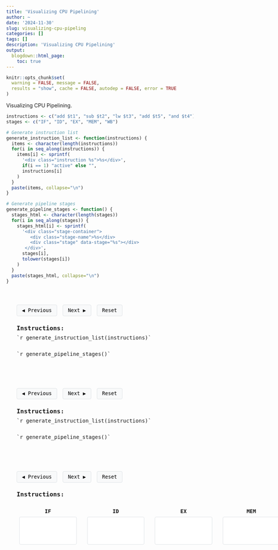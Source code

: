 ```yaml
---
title: 'Visualizing CPU Pipelining'
author: ~
date: '2024-11-30'
slug: visualizing-cpu-pipeling
categories: []
tags: []
description: 'Visualizing CPU Pipelining'
output:
  blogdown::html_page:
    toc: true
---
```


```r
knitr::opts_chunk$set(
  warning = FALSE, message = FALSE,
  results = "show", cache = FALSE, autodep = FALSE, error = TRUE
)
```

Visualizing CPU Pipelining.

```r
instructions <- c("add $t1", "sub $t2", "lw $t3", "add $t5", "and $t4")
stages <- c("IF", "ID", "EX", "MEM", "WB")

# Generate instruction list
generate_instruction_list <- function(instructions) {
  items <- character(length(instructions))
  for(i in seq_along(instructions)) {
    items[i] <- sprintf(
      '<div class="instruction %s">%s</div>',
      if(i == 1) "active" else "",
      instructions[i]
    )
  }
  paste(items, collapse="\n")
}

# Generate pipeline stages
generate_pipeline_stages <- function() {
  stages_html <- character(length(stages))
  for(i in seq_along(stages)) {
    stages_html[i] <- sprintf(
      '<div class="stage-container">
         <div class="stage-name">%s</div>
         <div class="stage" data-stage="%s"></div>
       </div>',
      stages[i],
      tolower(stages[i])
    )
  }
  paste(stages_html, collapse="\n")
}
```

```{=html}
<div class="unpipelined-container">
  <div class="controls">
    <button onclick="unpipelinedStepBack()" class="control-button">◀ Previous</button>
    <button onclick="unpipelinedStepForward()" class="control-button">Next ▶</button>
    <button onclick="unpipelinedReset()" class="control-button">Reset</button>
  </div>
  
  <div class="instructions-list">
    <h3>Instructions:</h3>
    `r generate_instruction_list(instructions)`
  </div>
  
  <div class="pipeline">
    `r generate_pipeline_stages()`
  </div>
</div>

<style>
.unpipelined-container {
  font-family: monospace;
  margin: 2em 0;
  padding: 2em;
  width: 800px;
  overflow-x: auto;
}

.controls {
  margin-bottom: 1em;
}

.control-button {
  padding: 0.5em 1em;
  margin-right: 0.5em;
  background: #f8f9fa;
  border: 1px solid #dee2e6;
  border-radius: 4px;
  cursor: pointer;
  font-family: monospace;
}

.control-button:hover {
  background: #e9ecef;
}

.instructions-list {
  margin-bottom: 2em;
}

.instructions-list h3 {
  margin-bottom: 0.5em;
}

.instruction {
  padding: 0.5em;
  margin: 0.25em 0;
  background: #f8f9fa;
  border-radius: 4px;
  opacity: 0.7;
}

.instruction.active {
  background: #e6f3ff;
  opacity: 1;
  font-weight: bold;
}

.pipeline {
  display: flex;
  justify-content: space-between;
  margin-top: 2em;
}

.stage-container {
  flex: 1;
  margin: 0 0.5em;
  text-align: center;
}

.stage-name {
  margin-bottom: 0.5em;
  font-weight: bold;
}

.stage {
  height: 60px;
  padding: 0.5em;
  border-radius: 4px;
  border: 1px solid #dee2e6;
  background: #ffffff;
  display: flex;
  align-items: center;
  justify-content: center;
  font-size: 0.9em;
}

.stage.active {
  background: #f8f9fa;
  border-color: #adb5bd;
}
</style>

<script>
let unpipelinedStep = 0;
const unpipelinedInstructions = ["add $t1", "sub $t2", "lw $t3", "add $t5", "and $t4"];
const stagesPerInstruction = 5;

function updateUnpipelined() {
  const container = document.querySelector('.unpipelined-container');
  const stages = container.querySelectorAll('.stage');
  const instructionElements = container.querySelectorAll('.instruction');
  
  // Clear all stages
  stages.forEach(stage => {
    stage.textContent = '';
    stage.classList.remove('active');
  });
  
  // Calculate current instruction and stage
  const currentInstruction = Math.floor(unpipelinedStep / stagesPerInstruction);
  const currentStage = unpipelinedStep % stagesPerInstruction;
  
  if (currentInstruction < unpipelinedInstructions.length) {
    // Show current instruction in current stage
    stages[currentStage].textContent = unpipelinedInstructions[currentInstruction];
    stages[currentStage].classList.add('active');
    
    // Update instruction list highlighting
    instructionElements.forEach((inst, index) => {
      if (index === currentInstruction) {
        inst.classList.add('active');
      } else {
        inst.classList.remove('active');
      }
    });
  }
}

function unpipelinedStepForward() {
  const maxSteps = unpipelinedInstructions.length * stagesPerInstruction;
  if (unpipelinedStep < maxSteps) {
    unpipelinedStep++;
    updateUnpipelined();
  }
}

function unpipelinedStepBack() {
  if (unpipelinedStep > 0) {
    unpipelinedStep--;
    updateUnpipelined();
  }
}

function unpipelinedReset() {
  unpipelinedStep = 0;
  updateUnpipelined();
}

// Initialize
document.addEventListener('DOMContentLoaded', function() {
  // Only initialize if the container exists
  if (document.querySelector('.unpipelined-container')) {
    unpipelinedReset();
  }
});
</script>
```

```{=html}
<div class="pipeline-container">
  <div class="controls">
    <button onclick="stepBack()" class="control-button">◀ Previous</button>
    <button onclick="stepForward()" class="control-button">Next ▶</button>
    <button onclick="resetAnimation()" class="control-button">Reset</button>
  </div>
  
  <div class="instructions-list">
    <h3>Instructions:</h3>
    `r generate_instruction_list(instructions)`
  </div>
  
  <div class="pipeline">
    `r generate_pipeline_stages()`
  </div>
</div>

<style>
.pipeline-container {
  font-family: monospace;
  margin: 2em 0;
  padding: 2em;
  width: 800px;
  overflow-x: auto;
}

.controls {
  margin-bottom: 1em;
}

.control-button {
  padding: 0.5em 1em;
  margin-right: 0.5em;
  background: #f8f9fa;
  border: 1px solid #dee2e6;
  border-radius: 4px;
  cursor: pointer;
  font-family: monospace;
}

.control-button:hover {
  background: #e9ecef;
}

.instructions-list {
  margin-bottom: 2em;
}

.instructions-list h3 {
  margin-bottom: 0.5em;
}

.instruction {
  padding: 0.5em;
  margin: 0.25em 0;
  background: #f8f9fa;
  border-radius: 4px;
  opacity: 0.7;
}

.instruction.active {
  background: #e6f3ff;
  opacity: 1;
  font-weight: bold;
}

.pipeline {
  display: flex;
  justify-content: space-between;
  margin-top: 2em;
}

.stage-container {
  flex: 1;
  margin: 0 0.5em;
  text-align: center;
}

.stage-name {
  margin-bottom: 0.5em;
  font-weight: bold;
}

.stage {
  height: 60px;
  padding: 0.5em;
  border-radius: 4px;
  border: 1px solid #dee2e6;
  background: #ffffff;
  display: flex;
  align-items: center;
  justify-content: center;
  font-size: 0.9em;
}

.stage.active {
  background: #f8f9fa;
  border-color: #adb5bd;
}
</style>

<script>
let currentStep = 0;
const maxSteps = 25; // Total number of steps
const instructions = ["add $t1", "sub $t2", "lw $t3", "add $t5", "and $t4"];

function updatePipeline() {
  const container = document.querySelector('.pipeline-container');
  const stages = container.querySelectorAll('.stage');
  const instructionElements = container.querySelectorAll('.instruction');

  // Clear all stages
  stages.forEach(stage => {
    stage.textContent = '';
    stage.classList.remove('active');
  });
  
  // Update each stage based on current step
  for(let i = 0; i < 5; i++) {
    const instructionIndex = currentStep - i;
    if (instructionIndex >= 0 && instructionIndex < instructions.length) {
      stages[i].textContent = instructions[instructionIndex];
      stages[i].classList.add('active');
    }
  }
  
  // Update instruction list highlighting
  instructionElements.forEach((inst, index) => {
    if (index === Math.min(currentStep, instructions.length - 1)) {
      inst.classList.add('active');
    } else {
      inst.classList.remove('active');
    }
  });
}

function stepForward() {
  if (currentStep < maxSteps) {
    currentStep++;
    updatePipeline();
  }
}

function stepBack() {
  if (currentStep > 0) {
    currentStep--;
    updatePipeline();
  }
}

function resetAnimation() {
  currentStep = 0;
  updatePipeline();
}

// Initialize
document.addEventListener('DOMContentLoaded', function() {
  resetAnimation();
});
</script>
```


```{=html}
<div class="pipeline-viz">
  <div class="controls">
    <button onclick="pipelineViz.stepBack()" class="control-button">◀ Previous</button>
    <button onclick="pipelineViz.stepForward()" class="control-button">Next ▶</button>
    <button onclick="pipelineViz.reset()" class="control-button">Reset</button>
  </div>
  
  <div class="instructions-list">
    <h3>Instructions:</h3>
    <div id="instruction-container"></div>
  </div>
  
  <div class="pipeline">
    <div class="stage-container">
      <div class="stage-name">IF</div>
      <div class="stage" data-stage="if"></div>
    </div>
    <div class="stage-container">
      <div class="stage-name">ID</div>
      <div class="stage" data-stage="id"></div>
    </div>
    <div class="stage-container">
      <div class="stage-name">EX</div>
      <div class="stage" data-stage="ex"></div>
    </div>
    <div class="stage-container">
      <div class="stage-name">MEM</div>
      <div class="stage" data-stage="mem"></div>
    </div>
    <div class="stage-container">
      <div class="stage-name">WB</div>
      <div class="stage" data-stage="wb"></div>
    </div>
  </div>
</div>

<style>
.pipeline-viz {
  font-family: monospace;
  margin: 2em 0;
  padding: 2em;
  width: 800px;
  overflow-x: auto;
}

.controls {
  margin-bottom: 1em;
}

.control-button {
  padding: 0.5em 1em;
  margin-right: 0.5em;
  background: #f8f9fa;
  border: 1px solid #dee2e6;
  border-radius: 4px;
  cursor: pointer;
  font-family: monospace;
}

.control-button:hover {
  background: #e9ecef;
}

.instructions-list {
  margin-bottom: 2em;
}

.instructions-list h3 {
  margin-bottom: 0.5em;
}

.instruction {
  padding: 0.5em;
  margin: 0.25em 0;
  background: #f8f9fa;
  border-radius: 4px;
  opacity: 0.7;
}

.instruction.active {
  background: #e6f3ff;
  opacity: 1;
  font-weight: bold;
}

.pipeline {
  display: flex;
  justify-content: flex-start;
  gap: 1em;
  margin-top: 2em;
}

.stage-container {
  flex: 1;
  text-align: center;
}

.stage-name {
  margin-bottom: 0.5em;
  font-weight: bold;
}

.stage {
  height: 60px;
  width: 140px;
  padding: 0.5em;
  border-radius: 4px;
  border: 1px solid #dee2e6;
  background: #ffffff;
  display: flex;
  align-items: center;
  justify-content: center;
  font-size: 0.9em;
}

.stage.active {
  background: #f8f9fa;
  border-color: #adb5bd;
}
</style>

<script>
class PipelineVisualization {
  constructor(container, config) {
    this.container = container;
    this.config = config;
    this.currentStep = 0;
    this.initialize();
  }

  initialize() {
    // Set up instruction list
    const instructionContainer = this.container.querySelector('#instruction-container');
    this.config.instructions.forEach(inst => {
      const div = document.createElement('div');
      div.className = 'instruction';
      div.textContent = inst;
      instructionContainer.appendChild(div);
    });
    this.render();
  }

  render() {
    const stages = this.container.querySelectorAll('.stage');
    const instructions = this.container.querySelectorAll('.instruction');
    
    // Clear all stages
    stages.forEach(stage => {
      stage.textContent = '';
      stage.classList.remove('active');
    });
    
    // Reset instruction highlighting
    instructions.forEach(inst => inst.classList.remove('active'));

    // Get the current state based on step number
    const state = this.config.sequence[this.currentStep] || {};
    
    // Update stages based on current state
    Object.entries(state).forEach(([stage, instruction]) => {
      if (instruction && stage !== 'pc') {  // Don't render PC as a stage
        const stageElement = this.container.querySelector(
          `.stage[data-stage="${stage.toLowerCase()}"]`
        );
        if (stageElement) {
          stageElement.textContent = instruction;
          stageElement.classList.add('active');
        }
      }
    });

    // Highlight instruction based on PC
    if (state.pc !== null && state.pc !== undefined && state.pc < instructions.length) {
      instructions[state.pc].classList.add('active');
    }
  }

  stepForward() {
    if (this.currentStep < this.config.sequence.length - 1) {
      this.currentStep++;
      this.render();
    }
  }

  stepBack() {
    if (this.currentStep > 0) {
      this.currentStep--;
      this.render();
    }
  }

  reset() {
    this.currentStep = 0;
    this.render();
  }
}

// Example configuration
const pipelineConfig = {
  instructions: [
    "add $t1",
    "sub $t2",
    "lw $t3",
    "add $t5",
    "and $t4"
  ],
  sequence: [
    // Step 0 - PC points to first instruction, nothing in pipeline
    { pc: 0 },
    // Step 1 - First instruction enters IF, PC moves to second
    { pc: 1, if: "add $t1" },
    // Step 2
    { pc: 2, if: "sub $t2", id: "add $t1" },
    // Step 3
    { pc: 3, if: "lw $t3", id: "sub $t2", ex: "add $t1" },
    // Step 4
    { pc: 4, if: "add $t5", id: "lw $t3", ex: "sub $t2", mem: "add $t1" },
    // Step 5 - PC points past last instruction
    { pc: null, if: "and $t4", id: "add $t5", ex: "lw $t3", mem: "sub $t2", wb: "add $t1" },
    // Add more steps as needed...
  ]
};

// Initialize visualization
document.addEventListener('DOMContentLoaded', function() {
  const container = document.querySelector('.pipeline-viz');
  if (container) {
    window.pipelineViz = new PipelineVisualization(container, pipelineConfig);
  }
});
</script>
```

